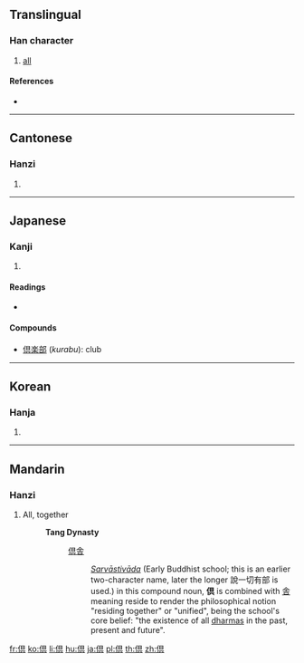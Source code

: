 {{also|俱}}
==Translingual==

===Han character===
{{Han char|rn=9|rad=人|as=08|sn=10|four=|canj=OBUC|ids=⿰亻具}}

# [[all]]

====References====
* {{Han ref|kx=0109.171|dkj=00724|hdz=10177.021|uh=5036|ud=20534}}

----

==Cantonese==

===Hanzi===
{{yue-hanzi|jyut=[[geoi1]]|y=geui1}}

# {{defn|lang=yue|sort=人08}}

----

==Japanese==

===Kanji===
{{ja-kanji|grade=|rs=人08}}

# {{defn|lang=ja|sort=人08}}

====Readings====
* {{ja-readings|kanon=[[く]] (ku)|goon=[[く]] (ku)|kanyoon=[[ぐ]] (gu)|kun=[[ともに]] (tomoni)}}

====Compounds====
* [[倶楽部]] (''kurabu''): club

----

==Korean==

===Hanja===
{{ko-hanja|hangeul=구|rv=gu|mr=ku}}

# {{defn|lang=ko|sort=人08}}

----

==Mandarin==

===Hanzi===
{{cmn-hanzi|pin=[[jù]] ([[ju4]])|wg=chü<sup>4</sup>}}

#All, together
#:'''Tang Dynasty'''
#::[[倶舎]]
#:::''[[Sarvastivada|Sarvāstivāda]]'' (Early Buddhist school; this is an earlier two-character name, later the longer 說一切有部 is used.) {{mdash}} in this compound noun, '''倶''' is combined with [[舎]] meaning reside to render the philosophical notion "residing together" or "unified", being the school's core belief: "the existence of all [[dharma]]s in the past, present and future".

[[fr:倶]]
[[ko:倶]]
[[li:倶]]
[[hu:倶]]
[[ja:倶]]
[[pl:倶]]
[[th:倶]]
[[zh:倶]]